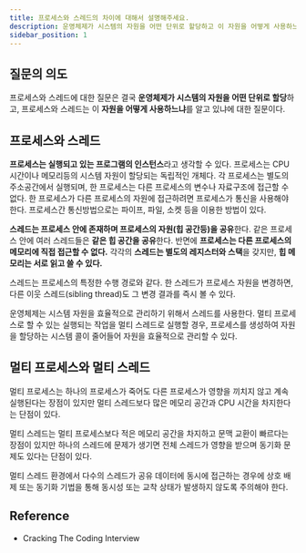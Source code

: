 ```yaml
---
title: 프로세스와 스레드의 차이에 대해서 설명해주세요.
description: 운영체제가 시스템의 자원을 어떤 단위로 할당하고 이 자원을 어떻게 사용하느냐에 대한 질문입니다.
sidebar_position: 1
---
```


## 질문의 의도

프로세스와 스레드에 대한 질문은 결국 **운영체제가 시스템의 자원을 어떤 단위로 할당**하고,
프로세스와 스레드는 이 **자원을 어떻게 사용하느냐**를 알고 있냐에 대한 질문이다.

## 프로세스와 스레드

**프로세스는 실행되고 있는 프로그램의 인스턴스**라고 생각할 수 있다.
프로세스는 CPU 시간이나 메모리등의 시스템 자원이 할당되는 독립적인 개체다.
각 프로세스는 별도의 주소공간에서 실행되며, 한 프로세스는 다른 프로세스의 변수나 자료구조에 접근할 수 없다.
한 프로세스가 다른 프로세스의 자원에 접근하려면 프로세스가 통신을 사용해야 한다.
프로세스간 통신방법으로는 파이프, 파일, 소켓 등을 이용한 방법이 있다.

**스레드는 프로세스 안에 존재하며 프로세스의 자원(힙 공간등)을 공유**한다.
같은 프로세스 안에 여러 스레드들은 **같은 힙 공간을 공유**한다.
반면에 **프로세스는 다른 프로세스의 메모리에 직접 접근할 수 없다.**
각각의 **스레드는 별도의 레지스터와 스택**을 갖지만, **힙 메모리는 서로 읽고 쓸 수 있다.**

스레드는 프로세스의 특정한 수행 경로와 같다.
한 스레드가 프로세스 자원을 변경하면, 다른 이웃 스레드(sibling thread)도 그 변경 결과를 즉시 볼 수 있다.

운영체제는 시스템 자원을 효율적으로 관리하기 위해서 스레드를 사용한다.
멀티 프로세스로 할 수 있는 실행되는 작업을 멀티 스레드로 실행할 경우, 프로세스를
생성하여 자원을 할당하는 시스템 콜이 줄어들어 자원을 효율적으로 관리할 수 있다.

## 멀티 프로세스와 멀티 스레드

멀티 프로세스는 하나의 프로세스가 죽어도 다른 프로세스가 영향을 끼치지 않고 계속 실행된다는 장점이 있지만
멀티 스레드보다 많은 메모리 공간과 CPU 시간을 차지한다는 단점이 있다.

멀티 스레드는 멀티 프로세스보다 적은 메모리 공간을 차지하고 문맥 교환이 빠르다는 장점이 있지만
하나의 스레드에 문제가 생기면 전체 스레드가 영향을 받으며 동기화 문제도 있다는 단점이 있다.

멀티 스레드 환경에서 다수의 스레드가 공유 데이터에 동시에 접근하는 경우에 상호 배제 또는 동기화 기법을 통해
동시성 또는 교착 상태가 발생하지 않도록 주의해야 한다.

## Reference

- Cracking The Coding Interview
